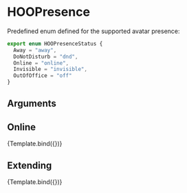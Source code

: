 
<Meta title="Atoms/Avatar/HOOPresence" component={HOOPresence} />

# HOOPresence

Predefined enum defined for the supported avatar presence:
```ts
export enum HOOPresenceStatus {
  Away = "away",
  DoNotDisturb = "dnd",
  Online = "online",
  Invisible = "invisible",
  OutOfOffice = "off"
}
```

## Arguments

<ArgsTable of={HOOPresence} />


## Online
<Canvas>
  <Story 
    name="Online"
    args = { 
      { status: HOOPresenceStatus.Online }
    }>
    {Template.bind({})}
  </Story>
</Canvas>

## Extending
<Canvas>
  <Story 
    name="Extending"
    args = { 
     { status: HOOPresenceStatus.Online,
        rootElementAttributes: { style: { backgroundColor: "purple" } }}
    }>
    {Template.bind({})}
  </Story>
</Canvas>
